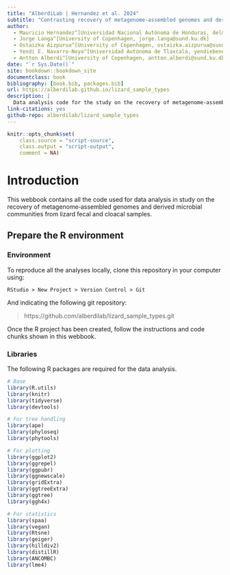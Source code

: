 ```yaml
---
title: "AlberdiLab | Hernandez et al. 2024"
subtitle: "Contrasting recovery of metagenome‑assembled genomes and derived microbial communities from lizard fecal and cloacal samples"
author:
  - Mauricio Hernandez^[Universidad Nacional Autónoma de Honduras, delmer.hernandez@unah.edu.hn]
  - Jorge Langa^[University of Copenhagen, jorge.langa@sund.ku.dk]
  - Ostaizka Aizpurua^[University of Copenhagen, ostaizka.aizpurua@sund.ku.dk]
  - Yendi E. Navarro-Noya^[Universidad Autónoma de Tlaxcala, yendiebenezer.navarro.n@uatx.mx]
  - Antton Alberdi^[University of Copenhagen, antton.alberdi@sund.ku.dk]
date: "`r Sys.Date()`"
site: bookdown::bookdown_site
documentclass: book
bibliography: [book.bib, packages.bib]
url: https://alberdilab.github.io/lizard_sample_types
description: |
  Data analysis code for the study on the recovery of metagenome‑assembled genomes and derived microbial communities from lizard fecal and cloacal samples.
link-citations: yes
github-repo: alberdilab/lizard_sample_types
---
```


```r
knitr::opts_chunk$set(
    class.source = "script-source",
    class.output = "script-output",
    comment = NA)
```

# Introduction

This webbook contains all the code used for data analysis in study on the recovery of metagenome‑assembled genomes and derived microbial communities from lizard fecal and cloacal samples.

## Prepare the R environment

### Environment

To reproduce all the analyses locally, clone this repository in your computer using:

```
RStudio > New Project > Version Control > Git
```

And indicating the following git repository:

> https://github.com/alberdilab/lizard_sample_types.git

Once the R project has been created, follow the instructions and code chunks shown in this webbook.

### Libraries

The following R packages are required for the data analysis.

```r
# Base
library(R.utils)
library(knitr)
library(tidyverse)
library(devtools)

# For tree handling
library(ape)
library(phyloseq)
library(phytools)

# For plotting
library(ggplot2)
library(ggrepel)
library(ggpubr)
library(ggnewscale)
library(gridExtra)
library(ggtreeExtra)
library(ggtree)
library(ggh4x)

# For statistics
library(spaa)
library(vegan)
library(Rtsne)
library(geiger)
library(hilldiv2)
library(distillR)
library(ANCOMBC)
library(lme4)
```
